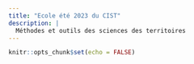 ```yaml
---
title: "Ecole été 2023 du CIST"
description: |
  Méthodes et outils des sciences des territoires
---
```


```r
knitr::opts_chunk$set(echo = FALSE)
```

